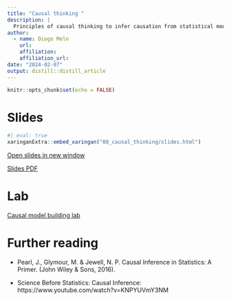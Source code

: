```yaml
---
title: "Causal thinking "
description: |
  Principles of causal thinking to infer causation from statistical models.
author:
  - name: Diogo Melo 
    url: 
    affiliation: 
    affiliation_url: 
date: "2024-02-07"
output: distill::distill_article
---
```


```r
knitr::opts_chunk$set(echo = FALSE)
```

# Slides

```r
#| eval: true
xaringanExtra::embed_xaringan("08_causal_thinking/slides.html")
```

[Open slides in new window](08_causal_thinking/slides.html)

[Slides PDF](08_causal_thinking/CausalThinking.pdf)

# Lab

[Causal model building lab](labs/CausalThinking/lab.html)

# Further reading

- Pearl, J., Glymour, M. & Jewell, N. P. Causal Inference in Statistics: A Primer. (John Wiley & Sons, 2016).

- Science Before Statistics: Causal Inference: https://www.youtube.com/watch?v=KNPYUVmY3NM



